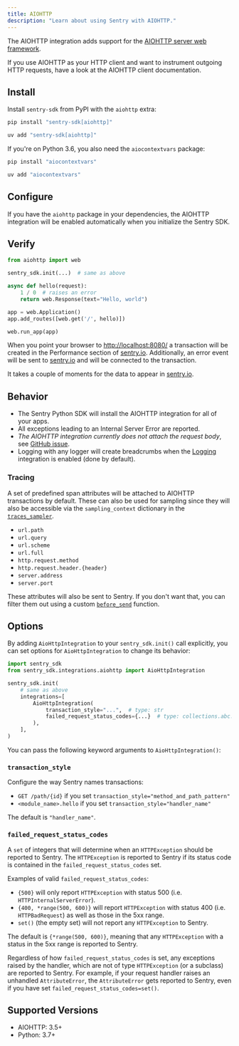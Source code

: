 ```yaml
---
title: AIOHTTP
description: "Learn about using Sentry with AIOHTTP."
---
```


The AIOHTTP integration adds support for the [AIOHTTP server web framework](https://docs.aiohttp.org/en/stable/web.html).

If you use AIOHTTP as your HTTP client and want to instrument outgoing HTTP requests, have a look at the <PlatformLink to="/integrations/aiohttp/aiohttp-client/">AIOHTTP client documentation</PlatformLink>.

## Install

Install `sentry-sdk` from PyPI with the `aiohttp` extra:

```bash {tabTitle:pip}
pip install "sentry-sdk[aiohttp]"
```
```bash {tabTitle:uv}
uv add "sentry-sdk[aiohttp]"
```


If you're on Python 3.6, you also need the `aiocontextvars` package:

```bash {tabTitle:pip}
pip install "aiocontextvars"
```
```bash {tabTitle:uv}
uv add "aiocontextvars"
```

## Configure

If you have the `aiohttp` package in your dependencies, the AIOHTTP integration will be enabled automatically when you initialize the Sentry SDK.

<PlatformContent includePath="getting-started-config" />

## Verify

```python
from aiohttp import web

sentry_sdk.init(...)  # same as above

async def hello(request):
    1 / 0  # raises an error
    return web.Response(text="Hello, world")

app = web.Application()
app.add_routes([web.get('/', hello)])

web.run_app(app)
```

When you point your browser to [http://localhost:8080/](http://localhost:8080/) a transaction will be created in the Performance section of [sentry.io](https://sentry.io). Additionally, an error event will be sent to [sentry.io](https://sentry.io) and will be connected to the transaction.

It takes a couple of moments for the data to appear in [sentry.io](https://sentry.io).

## Behavior

- The Sentry Python SDK will install the AIOHTTP integration for all of your apps.
- All exceptions leading to an Internal Server Error are reported.
- _The AIOHTTP integration currently does not attach the request body_, see [GitHub issue](https://github.com/getsentry/sentry-python/issues/220).
- Logging with any logger will create breadcrumbs when the [Logging](/platforms/python/integrations/logging/) integration is enabled (done by default).

### Tracing

A set of predefined span attributes will be attached to AIOHTTP transactions by default. These can also be used for sampling since they will also be accessible via the `sampling_context` dictionary in the [`traces_sampler`](/platforms/python/configuration/options/#traces_sampler).

- `url.path`
- `url.query`
- `url.scheme`
- `url.full`
- `http.request.method`
- `http.request.header.{header}`
- `server.address`
- `server.port`

These attributes will also be sent to Sentry. If you don't want that, you can filter them out using a custom [`before_send`](/platforms/python/configuration/options/#before_send) function.

## Options

By adding `AioHttpIntegration` to your `sentry_sdk.init()` call explicitly, you can set options for `AioHttpIntegration` to change its behavior:

```python
import sentry_sdk
from sentry_sdk.integrations.aiohttp import AioHttpIntegration

sentry_sdk.init(
    # same as above
    integrations=[
        AioHttpIntegration(
            transaction_style="...",  # type: str
            failed_request_status_codes={...}  # type: collections.abc.Set[int]
        ),
    ],
)
```

You can pass the following keyword arguments to `AioHttpIntegration()`:

### `transaction_style`

Configure the way Sentry names transactions:

- `GET /path/{id}` if you set `transaction_style="method_and_path_pattern"`
- `<module_name>.hello` if you set `transaction_style="handler_name"`

The default is `"handler_name"`.

### `failed_request_status_codes`

A `set` of integers that will determine when an `HTTPException` should be reported to Sentry. The `HTTPException` is reported to Sentry if its status code is contained in the `failed_request_status_codes` set.

Examples of valid `failed_request_status_codes`:

- `{500}` will only report `HTTPException` with status 500 (i.e. `HTTPInternalServerError`).
- `{400, *range(500, 600)}` will report `HTTPException` with status 400 (i.e. `HTTPBadRequest`) as well as those in the 5xx range.
- `set()` (the empty set) will not report any `HTTPException` to Sentry.

The default is `{*range(500, 600)}`, meaning that any `HTTPException` with a status in the 5xx range is reported to Sentry.

Regardless of how `failed_request_status_codes` is set, any exceptions raised by the handler, which are not of type `HTTPException` (or a subclass) are reported to Sentry. For example, if your request handler raises an unhandled `AttributeError`, the `AttributeError` gets reported to Sentry, even if you have set `failed_request_status_codes=set()`.


## Supported Versions

- AIOHTTP: 3.5+
- Python: 3.7+
